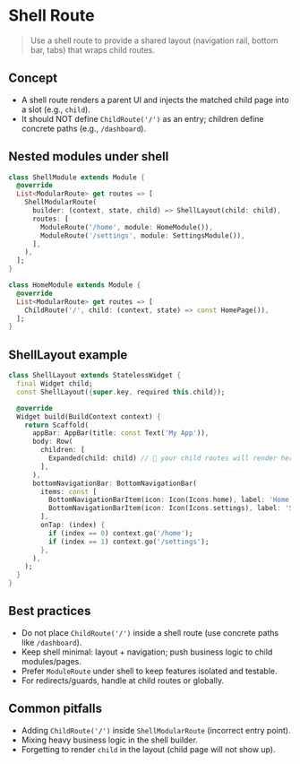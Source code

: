 # Shell Route

> Use a shell route to provide a shared layout (navigation rail, bottom bar, tabs) that wraps child routes.

## Concept
- A shell route renders a parent UI and injects the matched child page into a slot (e.g., `child`).
- It should NOT define `ChildRoute('/')` as an entry; children define concrete paths (e.g., `/dashboard`).


## Nested modules under shell

```dart
class ShellModule extends Module {
  @override
  List<ModularRoute> get routes => [
    ShellModularRoute(
      builder: (context, state, child) => ShellLayout(child: child),
      routes: [
        ModuleRoute('/home', module: HomeModule()),
        ModuleRoute('/settings', module: SettingsModule()),
      ],
    ),
  ];
}

class HomeModule extends Module {
  @override
  List<ModularRoute> get routes => [
    ChildRoute('/', child: (context, state) => const HomePage()),
  ];
}
```

## ShellLayout example

```dart
class ShellLayout extends StatelessWidget {
  final Widget child;
  const ShellLayout({super.key, required this.child});

  @override
  Widget build(BuildContext context) {
    return Scaffold(
      appBar: AppBar(title: const Text('My App')),
      body: Row(
        children: [
          Expanded(child: child) // 👋 your child routes will render here
        ],
      ),
      bottomNavigationBar: BottomNavigationBar(
        items: const [
          BottomNavigationBarItem(icon: Icon(Icons.home), label: 'Home'),
          BottomNavigationBarItem(icon: Icon(Icons.settings), label: 'Settings'),
        ],
        onTap: (index) {
          if (index == 0) context.go('/home');
          if (index == 1) context.go('/settings');
        },
      ),
    );
  }
}
```

## Best practices
- Do not place `ChildRoute('/')` inside a shell route (use concrete paths like `/dashboard`).
- Keep shell minimal: layout + navigation; push business logic to child modules/pages.
- Prefer `ModuleRoute` under shell to keep features isolated and testable.
- For redirects/guards, handle at child routes or globally.

## Common pitfalls
- Adding `ChildRoute('/')` inside `ShellModularRoute` (incorrect entry point).
- Mixing heavy business logic in the shell builder.
- Forgetting to render `child` in the layout (child page will not show up).

